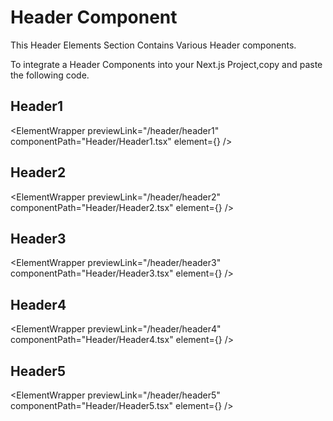 
# Header Component

This Header Elements Section Contains Various Header components.

To integrate a Header Components into your Next.js Project,copy and paste the following code.

## Header1

<ElementWrapper
  previewLink="/header/header1"
  componentPath="Header/Header1.tsx"
  element={<Header1 />}
/>

## Header2

<ElementWrapper
  previewLink="/header/header2"
  componentPath="Header/Header2.tsx"
  element={<Header2 />}
/>

## Header3

<ElementWrapper
  previewLink="/header/header3"
  componentPath="Header/Header3.tsx"
  element={<Header3 />}
/>

## Header4

<ElementWrapper
  previewLink="/header/header4"
  componentPath="Header/Header4.tsx"
  element={<Header4 />}
/>

## Header5

<ElementWrapper
  previewLink="/header/header5"
  componentPath="Header/Header5.tsx"
  element={<Header5 />}
/>

